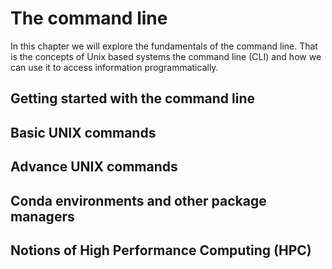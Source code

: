 # The command line

In this chapter we will explore the fundamentals of the command line. That is the concepts of Unix based systems the command line (CLI) and how we can use it to access information programmatically.

## Getting started with the command line {.unnumbered}

## Basic UNIX commands

## Advance UNIX commands 

## Conda environments and other package managers

## Notions of High Performance Computing (HPC)
